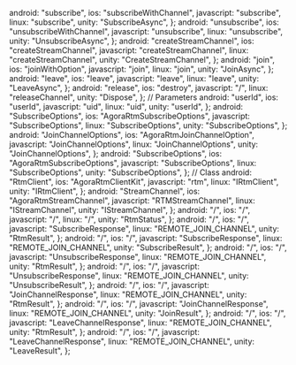   android: "subscribe",
  ios: "subscribeWithChannel",
  javascript: "subscribe",
  linux: "subscribe",
  unity: "SubscribeAsync",
};
  android: "unsubscribe",
  ios: "unsubscribeWithChannel",
  javascript: "unsubscribe",
  linux: "unsubscribe",
  unity: "UnsubscribeAsync",
};
  android: "createStreamChannel",
  ios: "createStreamChannel",
  javascript: "createStreamChannel",
  linux: "createStreamChannel",
  unity: "CreateStreamChannel",
};
  android: "join",
  ios: "joinWithOption",
  javascript: "join",
  linux: "join",
  unity: "JoinAsync",
};
  android: "leave",
  ios: "leave",
  javascript: "leave",
  linux: "leave",
  unity: "LeaveAsync",
};
  android: "release",
  ios: "destroy",
  javascript: "/",
  linux: "releaseChannel",
  unity: "Dispose",
};
// Parameters
  android: "userId",
  ios: "userId",
  javascript: "uid",
  linux: "uid",
  unity: "userId",
};
  android: "SubscribeOptions",
  ios: "AgoraRtmSubscribeOptions",
  javascript: "SubscribeOptions",
  linux: "SubscribeOptions",
  unity: "SubscribeOptions",
};
  android: "JoinChannelOptions",
  ios: "AgoraRtmJoinChannelOption",
  javascript: "JoinChannelOptions",
  linux: "JoinChannelOptions",
  unity: "JoinChannelOptions",
};
  android: "SubscribeOptions",
  ios: "AgoraRtmSubscribeOptions",
  javascript: "SubscribeOptions",
  linux: "SubscribeOptions",
  unity: "SubscribeOptions",
};
// Class
  android: "RtmClient",
  ios: "AgoraRtmClientKit",
  javascript: "rtm",
  linux: "IRtmClient",
  unity: "IRtmClient",
};
  android: "StreamChannel",
  ios: "AgoraRtmStreamChannel",
  javascript: "RTMStreamChannel",
  linux: "IStreamChannel",
  unity: "IStreamChannel",
};
  android: "/",
  ios: "/",
  javascript: "/",
  linux: "/",
  unity: "RtmStatus",
};
  android: "/",
  ios: "/",
  javascript: "SubscribeResponse",
  linux: "REMOTE_JOIN_CHANNEL",
  unity: "RtmResult<SubscribeResult>",
};
  android: "/",
  ios: "/",
  javascript: "SubscribeResponse",
  linux: "REMOTE_JOIN_CHANNEL",
  unity: "SubscribeResult",
};
  android: "/",
  ios: "/",
  javascript: "UnsubscribeResponse",
  linux: "REMOTE_JOIN_CHANNEL",
  unity: "RtmResult<UnsubscribeResult>",
};
  android: "/",
  ios: "/",
  javascript: "UnsubscribeResponse",
  linux: "REMOTE_JOIN_CHANNEL",
  unity: "UnsubscribeResult",
};
  android: "/",
  ios: "/",
  javascript: "JoinChannelResponse",
  linux: "REMOTE_JOIN_CHANNEL",
  unity: "RtmResult<JoinResult>",
};
  android: "/",
  ios: "/",
  javascript: "JoinChannelResponse",
  linux: "REMOTE_JOIN_CHANNEL",
  unity: "JoinResult",
};
  android: "/",
  ios: "/",
  javascript: "LeaveChannelResponse",
  linux: "REMOTE_JOIN_CHANNEL",
  unity: "RtmResult<LeaveResult>",
};
  android: "/",
  ios: "/",
  javascript: "LeaveChannelResponse",
  linux: "REMOTE_JOIN_CHANNEL",
  unity: "LeaveResult",
};